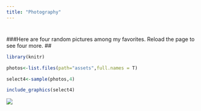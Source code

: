 ```yaml
---
title: "Photography"
---
```


# 

###Here are four random pictures among my favorites. Reload the page to see four more.
##
``` r
library(knitr)

photos<-list.files(path="assets",full.names = T)

select4<-sample(photos,4)

include_graphics(select4)

```

<img src="`paste0({{site.url}},select4[1])`" style="display: block; margin: auto;" />